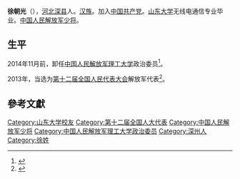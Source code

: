 '''徐朝光'''（{{bd|1954年|4月|}}），[[河北|河北]][[深县|深县]]人。[[汉族|汉族]]。加入[[中国共产党|中国共产党]]。[[山东大学|山东大学]]无线电通信专业毕业。[[中国人民解放军少将|中国人民解放军少将]]。

==生平==
2014年11月前，卸任[[中国人民解放军理工大学|中国人民解放军理工大学]]政治委员<ref>{{cite news|title=解放军理工大学人事变动：韩都芳任政委，刘建永任副校长|url=http://www.thepaper.cn/newsDetail_forward_1275983|accessdate=2016-08-02|newspaper=澎湃新闻|archive-date=2020-04-02|archive-url=https://web.archive.org/web/20200402222706/http://www.thepaper.cn/newsDetail_forward_1275983|dead-url=no}}</ref>。

2013年，当选为[[第十二届全国人民代表大会|第十二届全国人民代表大会]]解放军代表<ref>{{cite news|title=全国人大代表信息-徐朝光|url= http://210.82.31.1:8084/delegate/viewDelegate.action?dbid=122935|accessdate=2013-04-05|newspaper=全国人大网|archive-url=https://web.archive.org/web/20160305221508/http://www.npc.gov.cn/delegate/viewDelegate.action?dbid=122935|archive-date=2016-03-05|dead-url=yes}}</ref>。

==參考文獻==
{{reflist}}

{{Authority control}}
{{DEFAULTSORT:X}}
[[Category:山东大学校友|Category:山东大学校友]]
[[Category:第十二届全国人大代表|Category:第十二届全国人大代表]]
[[Category:中国人民解放军少将|Category:中国人民解放军少将]]
[[Category:中国人民解放军理工大学政治委员|Category:中国人民解放军理工大学政治委员]]
[[Category:深州人|Category:深州人]]
[[Category:徐姓|Category:徐姓]]